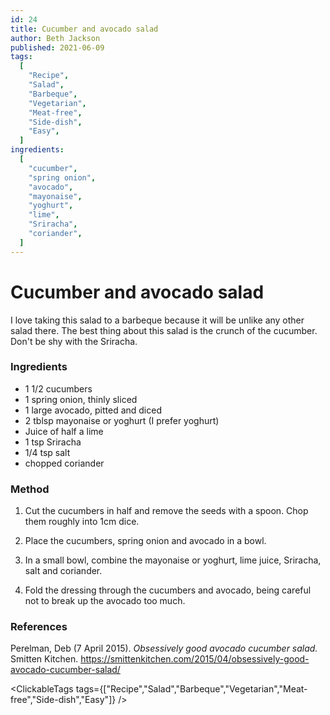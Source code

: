 ```yaml
---
id: 24
title: Cucumber and avocado salad
author: Beth Jackson
published: 2021-06-09
tags:
  [
    "Recipe",
    "Salad",
    "Barbeque",
    "Vegetarian",
    "Meat-free",
    "Side-dish",
    "Easy",
  ]
ingredients:
  [
    "cucumber",
    "spring onion",
    "avocado",
    "mayonaise",
    "yoghurt",
    "lime",
    "Sriracha",
    "coriander",
  ]
---
```


# Cucumber and avocado salad

<BlogTextWrapper>

I love taking this salad to a barbeque because it will be unlike any other salad there. The best thing about this salad is the crunch of the cucumber. Don't be shy with the Sriracha.

</BlogTextWrapper>

<BlogTextWrapper>

### Ingredients

- 1 1/2 cucumbers
- 1 spring onion, thinly sliced
- 1 large avocado, pitted and diced
- 2 tblsp mayonaise or yoghurt (I prefer yoghurt)
- Juice of half a lime
- 1 tsp Sriracha
- 1/4 tsp salt
- chopped coriander

</BlogTextWrapper>

<BlogTextWrapper>

### Method

1. Cut the cucumbers in half and remove the seeds with a spoon. Chop them roughly into 1cm dice.

2. Place the cucumbers, spring onion and avocado in a bowl.

3. In a small bowl, combine the mayonaise or yoghurt, lime juice, Sriracha, salt and coriander.

4. Fold the dressing through the cucumbers and avocado, being careful not to break up the avocado too much.

</BlogTextWrapper>

<BlogTextWrapper>

### References

Perelman, Deb (7 April 2015). _Obsessively good avocado cucumber salad._ Smitten Kitchen. https://smittenkitchen.com/2015/04/obsessively-good-avocado-cucumber-salad/

</BlogTextWrapper>

<ClickableTags tags={["Recipe","Salad","Barbeque","Vegetarian","Meat-free","Side-dish","Easy"]} />
